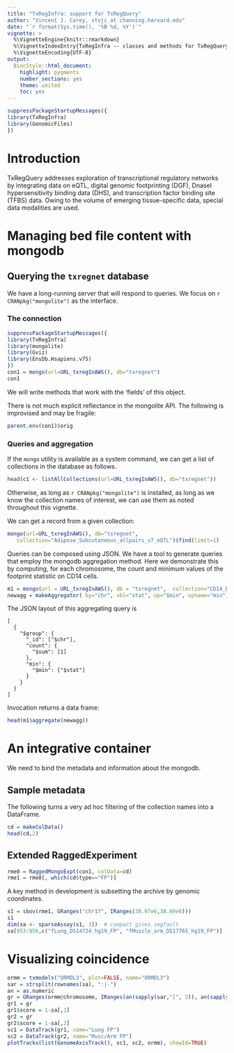 ```yaml
---
title: "TxRegInfra: support for TxRegQuery"
author: "Vincent J. Carey, stvjc at channing.harvard.edu"
date: "`r format(Sys.time(), '%B %d, %Y')`"
vignette: >
  %\VignetteEngine{knitr::rmarkdown}
  %\VignetteIndexEntry{TxRegInfra -- classes and methods for TxRegQuery}
  %\VignetteEncoding{UTF-8}
output:
  BiocStyle::html_document:
    highlight: pygments
    number_sections: yes 
    theme: united
    toc: yes 
---
```


```r
suppressPackageStartupMessages({
library(TxRegInfra)
library(GenomicFiles)
})
```

# Introduction

TxRegQuery addresses exploration of transcriptional regulatory networks
by integrating data on eQTL, digital genomic footprinting (DGF), DnaseI
hypersensitivity binding data (DHS), and transcription
factor binding site (TFBS) data.  Owing to the volume of emerging tissue-specific
data, special data modalities are used.

# Managing bed file content with mongodb

## Querying the `txregnet` database

We have a long-running server that will respond to queries.
We focus on `r CRANpkg("mongolite")` as the interface.

### The connection 

```r
suppressPackageStartupMessages({
library(TxRegInfra)
library(mongolite)
library(Gviz)
library(EnsDb.Hsapiens.v75)
})
con1 = mongo(url=URL_txregInAWS(), db="txregnet")
con1
```
We will write methods that work with the 'fields' of this object.

There is not much explicit reflectance in the mongolite API.
The following is improvised and may be fragile:
```r
parent.env(con1)$orig
```

### Queries and aggregation

If the `mongo`
utility is available as a system
command, we can get a list of collections in the database
as follows.
```r
head(c1 <- listAllCollections(url=URL_txregInAWS(), db="txregnet"))
```
Otherwise, as long as `r CRANpkg("mongolite")` is installed,
as long as we know the collection names of interest, we
can use them as noted throughout this vignette.

We can get a record from a given collection:
```r
mongo(url=URL_txregInAWS(), db="txregnet", 
   collection="Adipose_Subcutaneous_allpairs_v7_eQTL")$find(limit=1)
```
Queries can be composed using JSON.  We have a tool
to generate queries that employ the mongodb aggregation
method.  Here we demonstrate this by computing, for each
chromosome, the count and
minimum values of the footprint statistic on CD14 cells.

```r
m1 = mongo(url = URL_txregInAWS(), db = "txregnet",  collection="CD14_DS17215_hg19_FP")
newagg = makeAggregator( by="chr", vbl="stat", op="$min", opname="min")
```
The JSON layout of this aggregating query is
```
[
  {
    "$group": {
      "_id": ["$chr"],
      "count": {
        "$sum": [1]
      },
      "min": {
        "$min": ["$stat"]
      }
    }
  }
] 
```
Invocation returns a data frame:
```r
head(m1$aggregate(newagg))
```


# An integrative container

We need to bind the metadata and information about the mongodb.

## Sample metadata

The following turns a very ad hoc filtering of the collection names
into a DataFrame.

```r
cd = makeColData()
head(cd,2)
```

## Extended RaggedExperiment

```r
rme0 = RaggedMongoExpt(con1, colData=cd)
rme1 = rme0[, which(cd$type=="FP")]
```

A key method in development is subsetting the archive by genomic coordinates.

```r
s1 = sbov(rme1, GRanges("chr17", IRanges(38.07e6,38.09e6)))
s1
dim(sa <- sparseAssay(s1, 3))  # compact gives segfault
sa[953:956,c("fLung_DS14724_hg19_FP", "fMuscle_arm_DS17765_hg19_FP")]
```

# Visualizing coincidence

```r
ormm = txmodels("ORMDL3", plot=FALSE, name="ORMDL3")
sar = strsplit(rownames(sa), ":|-")
an = as.numeric
gr = GRanges(ormm@chromosome, IRanges(an(sapply(sar,"[", 2)), an(sapply(sar,"[", 3))))
gr1 = gr
gr1$score = 1-sa[,1]
gr2 = gr
gr2$score = 1-sa[,2]
sc1 = DataTrack(gr1, name="Lung FP")
sc2 = DataTrack(gr2, name="Musc/Arm FP")
plotTracks(list(GenomeAxisTrack(), sc1, sc2, ormm), showId=TRUE)
```




